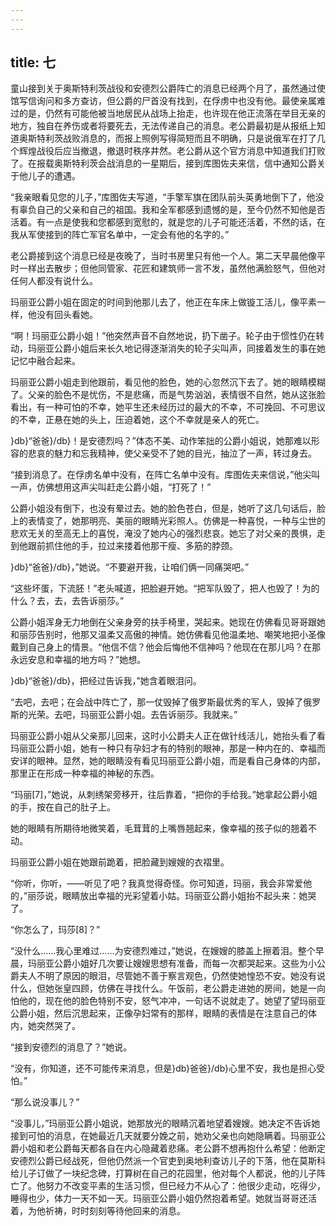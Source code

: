 ```yaml
---
---
---
```

title: 七
---




童山接到关于奥斯特利茨战役和安德烈公爵阵亡的消息已经两个月了，虽然通过使馆写信询问和多方查访，但公爵的尸首没有找到，在俘虏中也没有他。最使亲属难过的是，仍然有可能他被当地居民从战场上抬走，也许现在他正流落在举目无亲的地方，独自在养伤或者将要死去，无法传递自己的消息。老公爵最初是从报纸上知道奥斯特利茨战败消息的，而报上照例写得简短而且不明确，只是说俄军在打了几个辉煌战役后应当撤退，撤退时秩序井然。老公爵从这个官方消息中知道我们打败了。在报载奥斯特利茨会战消息的一星期后，接到库图佐夫来信，信中通知公爵关于他儿子的遭遇。

“我亲眼看见您的儿子，”库图佐夫写道，“手擎军旗在团队前头英勇地倒下了，他没有辜负自己的父亲和自己的祖国。我和全军都感到遗憾的是，至今仍然不知他是否活着。有一点是使我和您都感到宽慰的，就是您的儿子可能还活着，不然的话，在我从军使接到的阵亡军官名单中，一定会有他的名字的。”

老公爵接到这个消息已经是夜晚了，当时书房里只有他一个人。第二天早晨他像平时一样出去散步；但他同管家、花匠和建筑师一言不发，虽然他满脸怒气，但他对任何人都没有说什么。

玛丽亚公爵小姐在固定的时间到他那儿去了，他正在车床上做镟工活儿，像平素一样，他没有回头看她。

“啊！玛丽亚公爵小姐！”他突然声音不自然地说，扔下凿子。轮子由于惯性仍在转动，玛丽亚公爵小姐后来长久地记得逐渐消失的轮子尖叫声，同接着发生的事在她记忆中融合起来。

玛丽亚公爵小姐走到他跟前，看见他的脸色，她的心忽然沉下去了。她的眼睛模糊了。父亲的脸色不是忧伤，不是悲痛，而是气势汹汹，表情很不自然，她从这张脸看出，有一种可怕的不幸，她平生还未经历过的最大的不幸，不可挽回、不可思议的不幸，正悬在她的头上，压迫着她，这个不幸就是亲人的死亡。

}db}“爸爸}/db}！是安德烈吗？”体态不美、动作笨拙的公爵小姐说，她那难以形容的悲哀的魅力和忘我精神，使父亲受不了她的目光，抽泣了一声，转过身去。

“接到消息了。在俘虏名单中没有，在阵亡名单中没有。库图佐夫来信说，”他尖叫一声，仿佛想用这声尖叫赶走公爵小姐，“打死了！”

公爵小姐没有倒下，也没有晕过去。她的脸色苍白，但是，她听了这几句话后，脸上的表情变了，她那明亮、美丽的眼睛光彩照人。仿佛是一种喜悦，一种与尘世的悲欢无关的至高无上的喜悦，淹没了她内心的强烈悲哀。她忘了对父亲的畏惧，走到他跟前抓住他的手，拉过来搂着他那干瘦、多筋的脖颈。

}db}“爸爸}/db}，”她说。“不要避开我，让咱们俩一同痛哭吧。”

“这些坏蛋，下流胚！”老头喊道，把脸避开她。“把军队毁了，把人也毁了！为的什么？去，去，去告诉丽莎。”

公爵小姐浑身无力地倒在父亲身旁的扶手椅里，哭起来。她现在仿佛看见哥哥跟她和丽莎告别时，他那又温柔又高傲的神情。她仿佛看见他温柔地、嘲笑地把小圣像戴到自己身上的情景。“他信不信？他会后悔他不信神吗？他现在在那儿吗？在那永远安息和幸福的地方吗？”她想。

}db}“爸爸}/db}，把经过告诉我，”她含着眼泪问。

“去吧，去吧；在会战中阵亡了，那一仗毁掉了俄罗斯最优秀的军人，毁掉了俄罗斯的光荣。去吧，玛丽亚公爵小姐。去告诉丽莎。我就来。”

玛丽亚公爵小姐从父亲那儿回来，这时小公爵夫人正在做针线活儿，她抬头看了看玛丽亚公爵小姐，她有一种只有孕妇才有的特别的眼神，那是一种内在的、幸福而安详的眼神。显然，她的眼睛没有看见玛丽亚公爵小姐，而是看自己身体的内部，那里正在形成一种幸福的神秘的东西。

“玛丽[7]，”她说，从刺绣架旁移开，往后靠着，“把你的手给我。”她拿起公爵小姐的手，按在自己的肚子上。

她的眼睛有所期待地微笑着，毛茸茸的上嘴唇翘起来，像幸福的孩子似的翘着不动。

玛丽亚公爵小姐在她跟前跪着，把脸藏到嫂嫂的衣褶里。

“你听，你听，——听见了吧？我真觉得奇怪。你可知道，玛丽，我会非常爱他的，”丽莎说，眼睛放出幸福的光彩望着小姑。玛丽亚公爵小姐抬不起头来：她哭了。

“你怎么了，玛莎[8]？”

“没什么……我心里难过……为安德烈难过，”她说，在嫂嫂的膝盖上擦着泪。整个早晨，玛丽亚公爵小姐好几次要让嫂嫂思想有准备，而每一次都哭起来。这些为小公爵夫人不明了原因的眼泪，尽管她不善于察言观色，仍然使她惶恐不安。她没有说什么，但她张皇四顾，仿佛在寻找什么。午饭前，老公爵走进她的房间，她是一向怕他的，现在他的脸色特别不安，怒气冲冲，一句话不说就走了。她望了望玛丽亚公爵小姐，然后沉思起来，正像孕妇常有的那样，眼睛的表情是在注意自己的体内，她突然哭了。

“接到安德烈的消息了？”她说。

“没有，你知道，还不可能传来消息，但是}db}爸爸}/db}心里不安，我也是担心受怕。”

“那么说没事儿？”

“没事儿，”玛丽亚公爵小姐说，她那放光的眼睛沉着地望着嫂嫂。她决定不告诉她接到可怕的消息，在她最近几天就要分娩之前，她劝父亲也向她隐瞒着。玛丽亚公爵小姐和老公爵每天都各自在内心隐藏着悲痛。老公爵不想再抱什么希望：他断定安德烈公爵已经战死，但他仍然派一个官吏到奥地利查访儿子的下落，他在莫斯科给儿子订做了一块纪念碑，打算树在自己的花园里，他对每个人都说，他的儿子阵亡了。他努力不改变平素的生活习惯，但已经力不从心了：他很少走动，吃得少，睡得也少，体力一天不如一天。玛丽亚公爵小姐仍然抱着希望。她就当哥哥还活着，为他祈祷，时时刻刻等待他回来的消息。